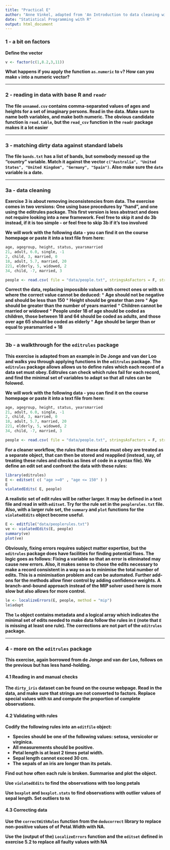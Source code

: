 ```yaml
---
title: "Practical E"
author: "Anne Vinkel, adapted from 'An Introduction to data cleaning with R' by Edwin de Jonge and  Mark van der Loo "
date: "Statistical Programming with R"
output: html_document
---
```


### 1 - a bit on factors
**Define the vector**
```r
v <- factor(c(1,8.2,3,11))
```
**What happens if you apply the function `as.numeric` to `v`? How can you make `v` into a numeric vector?**

---

### 2 - reading in data with base R and `readr`

**The file `unnamed.csv` contains comma-separated values of ages and heights for a set of imaginary persons. Read in the data. Make sure to name both variables, and make both numeric. The obvious candidate function is `read.table`, but the `read_csv` function in the `readr` package makes it a lot easier** 

---

### 3 - matching dirty data against standard labels
**The file `bands.txt` has a list of bands, but somebody messed up the "country" variable. Match it against the vector `c("Australia", "United States", "United Kingdom", "Germany", "Spain")`. Also make sure the `date` variable is a date.**

---

### 3a - data cleaning
**Exercise 3 is about removing inconsistencies from data. The exercise comes in two versions: One using base procedures by "hand", and one using the editrules package. This first version is less abstract and does not require looking into a new framework. Feel free to skip it and do  3b instead, if it is too simple - or feel free to skip 3b if it's too involved**

**We will work with the following data - you can find it on the course homepage or paste it into a text file from here:**
```r
age, agegroup, height, status, yearsmarried
21, adult, 6.0, single, -1
2, child, 3, married, 0
18, adult, 5.7, married, 20
221, elderly, 5, widowed, 2
34, child, -7, married, 3
```

```r
people <- read.csv( file = "data/people.txt", stringsAsFactors = F, strip.white = T)
```
**Correct the data, replacing impossible values with correct ones or with `NA` where the correct value cannot be deduced:**
* **Age should not be negative and should be less than 150**
* **Height should be greater than zero**
* **Age should be greater than the number of years married**
* **Children cannot be married or widowed**
* **People under 18 of age should be coded as children, those between 18 and 64 should be coded as adults, and those over age 65 should be coded as elderly**
* **Age should be larger than or equal to yearsmarried + 18**

--- 

### 3b - a walkthrough for the `editrules` package 

**This exercise is adapted from an example in De Jonge and van der Loo and walks you through applying functions in the `editrules` package. The `editrules` package allows allows us to define rules which each record of a data set must obey. Editrules can check which rules fail for each record, and find the minimal set of variables to adapt so that all rules can be folowed.** 

**We will work with the following data - you can find it on the course homepage or paste it into a text file from here:**
```r
age, agegroup, height, status, yearsmarried
21, adult, 6.0, single, -1
2, child, 3, married, 0
18, adult, 5.7, married, 20
221, elderly, 5, widowed, 2
34, child, -7, married, 3
```

```r
people <- read.csv( file = "data/people.txt", stringsAsFactors = F, strip.white = T)
```
**For a cleaner workflow, the rules that these data must obey are treated as a separate object, that can then be stored and reapplied (instead, say, of treating these rules and checks as lines of code in a syntax file). We define an edit set and confront the data with these rules:**
```r
library(editrules)
E <- editset( c( "age >=0" , "age <= 150" ) )
E
violatedEdits( E, people)
```
**A realistic set of edit rules will be rather larger. It may be defined in a text file and read in with `editset`. Try for the rule set in the `peoplerules.txt` file. Also, with a larger rule set, the `summary` and `plot` functions for the `violatedEdits` object become useful.**
```r
E <- editfile("data/peoplerules.txt")
ve <- violatedEdits(E, people)
summary(ve)
plot(ve)
```

**Obviously, fixing errors requires subject matter expertise, but the `editrules` package does have facilities for finding potential fixes. The logic goes as follows: Fixing a variable so that an error is eliminated may cause new errors. Also, it makes sense to chose the edits necessary to make a record consistent in a way so as to minimise the total number of edits. This is a minimisation problem and can be automated. Further add-ons for the methods allow finer control by adding confidence weights. A branch-and-bound approach instead of the MIP solver used here is more slow but also allows for more control.**
```r
le <- localizeErrors(E, people, method = "mip")
le$adapt
```
**The `le` object contains metadata and a logical array which indicates the minimal set of edits needed to make data follow the rules in `E` (note that `E` is missing at least one rule). The corrections are not part of the `editrules` package.**

---

### 4 - more on the `editrules` package
**This exercise, again borrowed from de Jonge and van der Loo, follows on the previous but has less hand-holding.**

#### 4.1 Reading in and manual checks
**The `dirty_iris` dataset can be found on the course webpage. Read in the data, and make sure that strings are not converted to factors. Replace special values with `NA` and compute the proportion of complete observations.**

#### 4.2 Validating with rules
**Codify the following rules into an `editfile` object:**

  * **Species should be one of the following values: setosa, versicolor or virginica.**
  * **All measurements should be positive.**
  * **Petal length is at least 2 times petal width.**
  * **Sepal length cannot exceed 30 cm.**
  * **The sepals of an iris are longer than its petals.**

**Find out how often each rule is broken. Summarise and plot the object.**

**Use `violatedEdits` to find the observations with too long petals**

**Use `boxplot` and `boxplot.stats` to find observations with outlier values of sepal length. Set outliers to `NA`**

#### 4.3 Correcting data
**Use the `correctWithRules` function from the `deducorrect` library to replace non-positive values of of Petal.Width with NA. **

**Use the (output of the) `LocalizeErrors` function and the `editset` defined in exercise 5.2 to replace all faulty values with NA**
